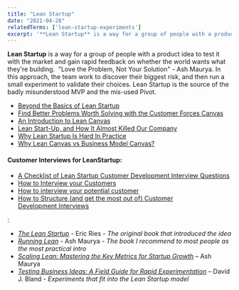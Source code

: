 ```yaml
---
title: "Lean Startup"
date: "2021-04-28"
relatedTerms: ['lean-startup-experiments']
excerpt: '**Lean Startup** is a way for a group of people with a product idea to test it with the'
---
```


**Lean Startup** is a way for a group of people with a product idea to test it with the market and gain rapid feedback on whether the world wants what they're building.  "Love the Problem, Not Your Solution" - Ash Maurya. In this approach, the team work to discover their biggest risk, and then run a small experiment to validate their choices. Lean Startup is the source of the badly misunderstood MVP and the mis-used Pivot.

<HighlightBox heading="Resource Links" variant="resourceLinks">

- [Beyond the Basics of Lean Startup](https://ecorner.stanford.edu/articles/beyond-basics-lean-startup/)
- [Find Better Problems Worth Solving with the Customer Forces Canvas](https://blog.leanstack.com/the-updated-problem-interview-script-and-a-new-canvas/)
- [An Introduction to Lean Canvas](https://medium.com/@steve_mullen/an-introduction-to-lean-canvas-5c17c469d3e0)
- [Lean Start-Up, and How It Almost Killed Our Company](https://www.infoq.com/articles/lean-startup-killed/)
- [Why Lean Startup Is Hard In Practice](http://arg0s.in/why-lean-startup-is-hard-in-practice.html)
- [Why Lean Canvas vs Business Model Canvas?](https://blog.leanstack.com/why-lean-canvas-vs-business-model-canvas/)

#### Customer Interviews for LeanStartup:

- [A Checklist of Lean Startup Customer Development Interview Questions](http://arg0s.in/lean-startup-customer-development-interviews.html)
- [How to Interview your Customers](https://customerdevlabs.com/2013/11/05/how-i-interview-customers/)
- [How to interview your potential customer](https://medium.com/lean-startup-circle/how-to-interview-your-potential-customer-5d895024406b)
- [How to Structure (and get the most out of) Customer Development Interviews](https://jasonevanish.com/2012/01/18/how-to-structure-and-get-the-most-out-of-customer-development-interviews/)

</HighlightBox>

<HighlightBox heading="Related Books" variant="relatedBooks">:

- [_The Lean Startup_](https://www.amazon.com/Lean-Startup-Entrepreneurs-Continuous-Innovation/&tag=notesfromatoo-20) - Eric Ries - _The original book that introduced the idea_
- [_Running Lean_](https://www.amazon.com/Running-Lean-Iterate-Plan-Works/&tag=notesfromatoo-20) - Ash Maurya - _The book I recommend to most people as the most practical intro_
- _[Scaling Lean: Mastering the Key Metrics for Startup Growth](https://www.amazon.com/Scaling-Lean-Mastering-Metrics-Startup/&tag=notesfromatoo-20)_ – Ash Maurya
- _[Testing Business Ideas: A Field Guide for Rapid Experimentation](https://www.amazon.com/Rapid-Testing-Business-Ideas-Customer/&tag=notesfromatoo-20)_ – David J. Bland - _Experiments that fit into the Lean Startup model_

</HighlightBox>
